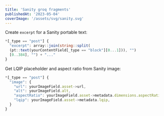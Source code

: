 ```yaml
---
title: 'Sanity groq fragments'
publishedAt: '2023-05-04'
coverImage: '/assets/svg/sanity.svg'
---
```


Create `excerpt` for a Sanity portable text:

```ts
*[_type == "post"] {
  "excerpt": array::join(string::split(
  (pt::text(yourContentField[_type == "block"][0...1])), "")
  [0..384], "") + "..."
}
```

Get LQIP placeholder and aspect ratio from Sanity image:

```ts
*[_type == "post"] {
  "image": {
    "url": yourImageField.asset->url,
    "alt": yourImageField.alt,
    "aspectRatio": yourImageField.asset->metadata.dimensions.aspectRatio,
    "lqip": yourImageField.asset->metadata.lqip,
  }
}
```
